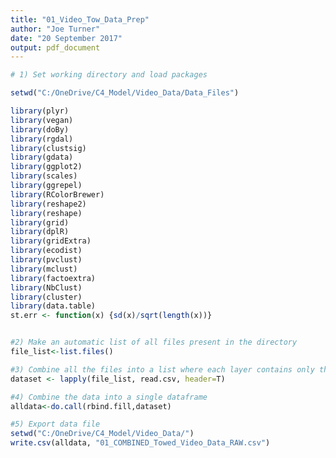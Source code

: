 ---
title: "01_Video_Tow_Data_Prep"
author: "Joe Turner"
date: "20 September 2017"
output: pdf_document
---

```{r setup}

# 1) Set working directory and load packages

setwd("C:/OneDrive/C4_Model/Video_Data/Data_Files")

library(plyr)
library(vegan)
library(doBy)
library(rgdal)
library(clustsig)
library(gdata)
library(ggplot2)
library(scales)
library(ggrepel)
library(RColorBrewer)
library(reshape2)
library(reshape)
library(grid)
library(dplR)
library(gridExtra)
library(ecodist)
library(pvclust)
library(mclust)
library(factoextra)
library(NbClust)
library(cluster)
library(data.table)
st.err <- function(x) {sd(x)/sqrt(length(x))}


#2) Make an automatic list of all files present in the directory
file_list<-list.files()

#3) Combine all the files into a list where each layer contains only the data
dataset <- lapply(file_list, read.csv, header=T)

#4) Combine the data into a single dataframe
alldata<-do.call(rbind.fill,dataset)

#5) Export data file
setwd("C:/OneDrive/C4_Model/Video_Data/")
write.csv(alldata, "01_COMBINED_Towed_Video_Data_RAW.csv")


```

